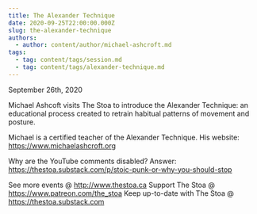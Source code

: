 ```yaml
---
title: The Alexander Technique
date: 2020-09-25T22:00:00.000Z
slug: the-alexander-technique
authors:
  - author: content/author/michael-ashcroft.md
tags:
  - tag: content/tags/session.md
  - tag: content/tags/alexander-technique.md
---
```


September 26th, 2020

Michael Ashcoft visits The Stoa to introduce the Alexander Technique: an educational process created to retrain habitual patterns of movement and posture.

Michael is a certified teacher of the Alexander Technique. His website: https://www.michaelashcroft.org

Why are the YouTube comments disabled? Answer: https://thestoa.substack.com/p/stoic-punk-or-why-you-should-stop

See more events @ http://www.thestoa.ca
Support The Stoa @ https://www.patreon.com/the_stoa
Keep up-to-date with The Stoa @ https://thestoa.substack.com
